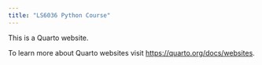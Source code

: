 ```yaml
---
title: "LS6036 Python Course"
---
```


This is a Quarto website.

To learn more about Quarto websites visit <https://quarto.org/docs/websites>.
